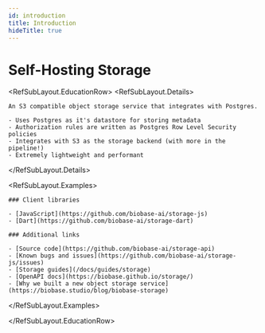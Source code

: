 ```yaml
---
id: introduction
title: Introduction
hideTitle: true
---
```


<div className="flex items-start gap-6 not-prose" id="introduction">
  <div className="flex flex-col gap-2">
    <h1 className="text-3xl text-foreground m-0">Self-Hosting Storage</h1>
  </div>
</div>

<RefSubLayout.EducationRow>
  <RefSubLayout.Details>

    An S3 compatible object storage service that integrates with Postgres.

    - Uses Postgres as it's datastore for storing metadata
    - Authorization rules are written as Postgres Row Level Security policies
    - Integrates with S3 as the storage backend (with more in the pipeline!)
    - Extremely lightweight and performant

  </RefSubLayout.Details>

  <RefSubLayout.Examples>

    ### Client libraries

    - [JavaScript](https://github.com/biobase-ai/storage-js)
    - [Dart](https://github.com/biobase-ai/storage-dart)

    ### Additional links

    - [Source code](https://github.com/biobase-ai/storage-api)
    - [Known bugs and issues](https://github.com/biobase-ai/storage-js/issues)
    - [Storage guides](/docs/guides/storage)
    - [OpenAPI docs](https://biobase.github.io/storage/)
    - [Why we built a new object storage service](https://biobase.studio/blog/biobase-storage)

  </RefSubLayout.Examples>

</RefSubLayout.EducationRow>
